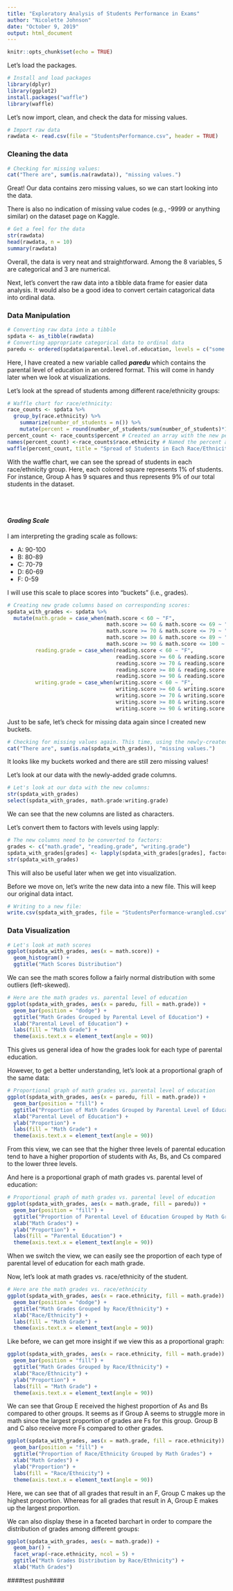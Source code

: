 ```yaml
---
title: "Exploratory Analysis of Students Performance in Exams"
author: "Nicolette Johnson"
date: "October 9, 2019"
output: html_document
---
```

<style type="text/css">
.main-container {
  max-width: 1800px;
  margin-left: auto;
  margin-right: auto;
}
</style>

```r
knitr::opts_chunk$set(echo = TRUE)
```

Let's load the packages.
```r
# Install and load packages
library(dplyr)
library(ggplot2)
install.packages("waffle")
library(waffle)
```

Let's now import, clean, and check the data for missing values.
```r
# Import raw data
rawdata <- read.csv(file = "StudentsPerformance.csv", header = TRUE)
```

### Cleaning the data
```r
# Checking for missing values:
cat("There are", sum(is.na(rawdata)), "missing values.")
```

Great! Our data contains zero missing values, so we can start looking into the data.

There is also no indication of missing value codes (e.g., -9999 or anything similar) on the dataset page on Kaggle.
```r
# Get a feel for the data
str(rawdata)
head(rawdata, n = 10)
summary(rawdata)
```
Overall, the data is very neat and straightforward. Among the 8 variables, 5 are categorical and 3 are numerical.


Next, let's convert the raw data into a tibble data frame for easier data analysis. It would also be a good idea to convert certain catagorical data into ordinal data. 

### Data Manipulation
```r
# Converting raw data into a tibble
spdata <- as_tibble(rawdata)
# Converting appropriate categorical data to ordinal data
paredu <- ordered(spdata$parental.level.of.education, levels = c("some high school", "high school", "some college", "associate's degree", "bachelor's degree", "master's degree"))
```
Here, I have created a new variable called ***paredu*** which contains the parental level of education in an ordered format. This will come in handy later when we look at visualizations.

Let's look at the spread of students among different race/ethnicity groups:
```r
# Waffle chart for race/ethnicity:
race_counts <- spdata %>%
  group_by(race.ethnicity) %>%
    summarize(number_of_students = n()) %>%
    mutate(percent = round(number_of_students/sum(number_of_students)*100)) # This finds the percentage of the total for each race/enthnicity group
percent_count <- race_counts$percent # Created an array with the new percent column
names(percent_count) <-race_counts$race.ethnicity # Named the percent array with the corresponding Group name
waffle(percent_count, title = "Spread of Students in Each Race/Ethnicity Group")
```
With the waffle chart, we can see the spread of students in each race/ethnicity group. Here, each colored square represents 1% of students. For instance, Group A has 9 squares and thus represents 9% of our total students in the dataset.

<br><br>

#### *Grading Scale*
I am interpreting the grading scale as follows:

* A: 90-100
* B: 80-89
* C: 70-79
* D: 60-69
* F: 0-59

I will use this scale to place scores into "buckets" (i.e., grades).

```r
# Creating new grade columns based on corresponding scores:
spdata_with_grades <- spdata %>%
  mutate(math.grade = case_when(math.score < 60 ~ "F",
                                math.score >= 60 & math.score <= 69 ~ "D",
                                math.score >= 70 & math.score <= 79 ~ "C",
                                math.score >= 80 & math.score <= 89 ~ "B",
                                math.score >= 90 & math.score <= 100 ~ "A"),
         reading.grade = case_when(reading.score < 60 ~ "F",
                                   reading.score >= 60 & reading.score <= 69 ~ "D",
                                   reading.score >= 70 & reading.score <= 79 ~ "C",
                                   reading.score >= 80 & reading.score <= 89 ~ "B",
                                   reading.score >= 90 & reading.score <= 100 ~ "A"),
         writing.grade = case_when(writing.score < 60 ~ "F",
                                   writing.score >= 60 & writing.score <= 69 ~ "D",
                                   writing.score >= 70 & writing.score <= 79 ~ "C",
                                   writing.score >= 80 & writing.score <= 89 ~ "B",
                                   writing.score >= 90 & writing.score <= 100 ~ "A"))
```


Just to be safe, let's check for missing data again since I created new buckets.

```r
# Checking for missing values again. This time, using the newly-created dataframe:
cat("There are", sum(is.na(spdata_with_grades)), "missing values.")
```

It looks like my buckets worked and there are still zero missing values!

Let's look at our data with the newly-added grade columns.
```r
# Let's look at our data with the new columns:
str(spdata_with_grades)
select(spdata_with_grades, math.grade:writing.grade)
```

We can see that the new columns are listed as characters.

Let's convert them to factors with levels using lapply:
```r
# The new columns need to be converted to factors:
grades <- c("math.grade", "reading.grade", "writing.grade")
spdata_with_grades[grades] <- lapply(spdata_with_grades[grades], factor)
str(spdata_with_grades)
```
This will also be useful later when we get into visualization.

Before we move on, let's write the new data into a new file. This will keep our original data intact.
```r
# Writing to a new file:
write.csv(spdata_with_grades, file = "StudentsPerformance-wrangled.csv", row.names = FALSE, col.names = TRUE)
```

### Data Visualization
```r
# Let's look at math scores
ggplot(spdata_with_grades, aes(x = math.score)) +
  geom_histogram() +
  ggtitle("Math Scores Distribution")
```

We can see the math scores follow a fairly normal distribution with some outliers (left-skewed).

```r
# Here are the math grades vs. parental level of education
ggplot(spdata_with_grades, aes(x = paredu, fill = math.grade)) +
  geom_bar(position = "dodge") +
  ggtitle("Math Grades Grouped by Parental Level of Education") +
  xlab("Parental Level of Education") +
  labs(fill = "Math Grade") +
  theme(axis.text.x = element_text(angle = 90))
```

This gives us general idea of how the grades look for each type of parental education.

However, to get a better understanding, let's look at a proportional graph of the same data:

```r
# Proportional graph of math grades vs. parental level of education
ggplot(spdata_with_grades, aes(x = paredu, fill = math.grade)) +
  geom_bar(position = "fill") +
  ggtitle("Proportion of Math Grades Grouped by Parental Level of Education") +
  xlab("Parental Level of Education") +
  ylab("Proportion") +
  labs(fill = "Math Grade") +
  theme(axis.text.x = element_text(angle = 90))
```

From this view, we can see that the higher three levels of parental education tend to have a higher proportion of students with As, Bs, and Cs compared to the lower three levels.

And here is a proportional graph of math grades vs. parental level of education:

```r
# Proportional graph of math grades vs. parental level of education
ggplot(spdata_with_grades, aes(x = math.grade, fill = paredu)) +
  geom_bar(position = "fill") +
  ggtitle("Proportion of Parental Level of Education Grouped by Math Grades") +
  xlab("Math Grades") +
  ylab("Proportion") +
  labs(fill = "Parental Education") +
  theme(axis.text.x = element_text(angle = 90))
```

When we switch the view, we can easily see the proportion of each type of parental level of education for each math grade.


Now, let's look at math grades vs. race/ethnicity of the student.
```r
# Here are the math grades vs. race/ethnicity
ggplot(spdata_with_grades, aes(x = race.ethnicity, fill = math.grade)) +
  geom_bar(position = "dodge") +
  ggtitle("Math Grades Grouped by Race/Ethnicity") +
  xlab("Race/Ethnicity") +
  labs(fill = "Math Grade") +
  theme(axis.text.x = element_text(angle = 90))
```

Like before, we can get more insight if we view this as a proportional graph:

```r
ggplot(spdata_with_grades, aes(x = race.ethnicity, fill = math.grade)) +
  geom_bar(position = "fill") +
  ggtitle("Math Grades Grouped by Race/Ethnicity") +
  xlab("Race/Ethnicity") +
  ylab("Proportion") +
  labs(fill = "Math Grade") +
  theme(axis.text.x = element_text(angle = 90))
```

We can see that Group E received the highest proportion of As and Bs compared to other groups. It seems as if Group A seems to struggle more in math since the largest proportion of grades are Fs for this group. Group B and C also receive more Fs compared to other grades. 

```r
ggplot(spdata_with_grades, aes(x = math.grade, fill = race.ethnicity)) +
  geom_bar(position = "fill") +
  ggtitle("Proportion of Race/Ethnicity Grouped by Math Grades") +
  xlab("Math Grades") +
  ylab("Proportion") +
  labs(fill = "Race/Ethnicity") +
  theme(axis.text.x = element_text(angle = 90))
```

Here, we can see that of all grades that result in an F, Group C makes up the highest proportion. Whereas for all grades that result in A, Group E makes up the largest proportion.

We can also display these in a faceted barchart in order to compare the distribution of grades among different groups:
```r
ggplot(spdata_with_grades, aes(x = math.grade)) +
  geom_bar() +
  facet_wrap(~race.ethnicity, ncol = 5) +
  ggtitle("Math Grades Distribution by Race/Ethnicity") +
  xlab("Math Grades")
```

####test push####

